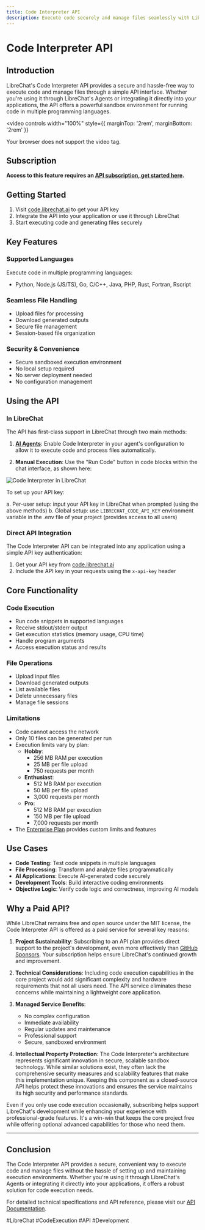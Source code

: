 ```yaml
---
title: Code Interpreter API
description: Execute code securely and manage files seamlessly with LibreChat's Code Interpreter API
---
```


# Code Interpreter API

## Introduction

LibreChat's Code Interpreter API provides a secure and hassle-free way to execute code and manage files through a simple API interface. Whether you're using it through LibreChat's Agents or integrating it directly into your applications, the API offers a powerful sandbox environment for running code in multiple programming languages.

<video 
  controls
  width="100%"
  style={{ marginTop: '2rem', marginBottom: '2rem' }}
>
  <source src="https://firebasestorage.googleapis.com/v0/b/superb-reporter-407417.appspot.com/o/Sequence%2001.mp4?alt=media&token=595b0716-12f1-4516-be93-c7004a85b540" type="video/mp4" />
  Your browser does not support the video tag.
</video>

## Subscription 
**Access to this feature requires an [API subscription, get started here](https://code.librechat.ai/pricing).**

## Getting Started

1. Visit [code.librechat.ai](https://code.librechat.ai/pricing) to get your API key
2. Integrate the API into your application or use it through LibreChat
3. Start executing code and generating files securely

## Key Features

### Supported Languages

Execute code in multiple programming languages:
- Python, Node.js (JS/TS), Go, C/C++, Java, PHP, Rust, Fortran, Rscript

### Seamless File Handling

- Upload files for processing
- Download generated outputs
- Secure file management
- Session-based file organization

### Security & Convenience

- Secure sandboxed execution environment
- No local setup required
- No server deployment needed
- No configuration management

## Using the API

### In LibreChat

The API has first-class support in LibreChat through two main methods:

1. **[AI Agents](/docs/features/agents#code-interpreter)**: Enable Code Interpreter in your agent's configuration to allow it to execute code and process files automatically.

2. **Manual Execution**: Use the "Run Code" button in code blocks within the chat interface, as shown here:

![Code Interpreter in LibreChat](/images/agents/run_code.png)

To set up your API key:

a. Per-user setup: input your API key in LibreChat when prompted (using the above methods)
b. Global setup: use `LIBRECHAT_CODE_API_KEY` environment variable in the .env file of your project (provides access to all users)

### Direct API Integration

The Code Interpreter API can be integrated into any application using a simple API key authentication:

1. Get your API key from [code.librechat.ai](https://code.librechat.ai/pricing)
2. Include the API key in your requests using the `x-api-key` header

## Core Functionality

### Code Execution

- Run code snippets in supported languages
- Receive stdout/stderr output
- Get execution statistics (memory usage, CPU time)
- Handle program arguments
- Access execution status and results

### File Operations

- Upload input files
- Download generated outputs
- List available files
- Delete unnecessary files
- Manage file sessions

### Limitations
- Code cannot access the network
- Only 10 files can be generated per run
- Execution limits vary by plan:
  - **Hobby**: 
    - 256 MB RAM per execution
    - 25 MB per file upload
    - 750 requests per month
  - **Enthusiast**: 
    - 512 MB RAM per execution
    - 50 MB per file upload
    - 3,000 requests per month
  - **Pro**: 
    - 512 MB RAM per execution
    - 150 MB per file upload
    - 7,000 requests per month
- The [Enterprise Plan](https://code.librechat.ai/pricing) provides custom limits and features

## Use Cases

- **Code Testing**: Test code snippets in multiple languages
- **File Processing**: Transform and analyze files programmatically
- **AI Applications**: Execute AI-generated code securely
- **Development Tools**: Build interactive coding environments
- **Objective Logic**: Verify code logic and correctness, improving AI models

## Why a Paid API?

While LibreChat remains free and open source under the MIT license, the Code Interpreter API is offered as a paid service for several key reasons:

1. **Project Sustainability**: Subscribing to an API plan provides direct support to the project's development, even more effectively than [GitHub Sponsors](https://github.com/sponsors/danny-avila). Your subscription helps ensure LibreChat's continued growth and improvement.

2. **Technical Considerations**: Including code execution capabilities in the core project would add significant complexity and hardware requirements that not all users need. The API service eliminates these concerns while maintaining a lightweight core application.

3. **Managed Service Benefits**:
   - No complex configuration
   - Immediate availability
   - Regular updates and maintenance
   - Professional support
   - Secure, sandboxed environment

4. **Intellectual Property Protection**: The Code Interpreter's architecture represents significant innovation in secure, scalable sandbox technology. While similar solutions exist, they often lack the comprehensive security measures and scalability features that make this implementation unique. Keeping this component as a closed-source API helps protect these innovations and ensures the service maintains its high security and performance standards.

Even if you only use code execution occasionally, subscribing helps support LibreChat's development while enhancing your experience with professional-grade features. It's a win-win that keeps the core project free while offering optional advanced capabilities for those who need them.

---

## Conclusion

The Code Interpreter API provides a secure, convenient way to execute code and manage files without the hassle of setting up and maintaining execution environments. Whether you're using it through LibreChat's Agents or integrating it directly into your applications, it offers a robust solution for code execution needs.

For detailed technical specifications and API reference, please visit our [API Documentation](https://code.librechat.ai/docs).

#LibreChat #CodeExecution #API #Development